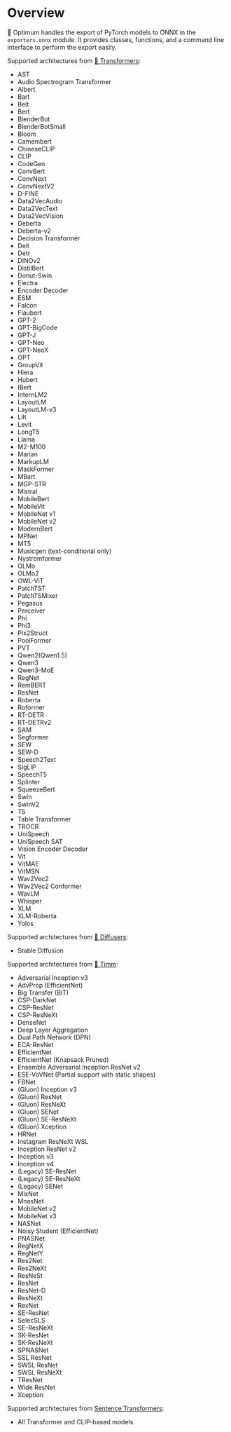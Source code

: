 <!--Copyright 2023 The HuggingFace Team. All rights reserved.

Licensed under the Apache License, Version 2.0 (the "License"); you may not use this file except in compliance with
the License. You may obtain a copy of the License at

http://www.apache.org/licenses/LICENSE-2.0

Unless required by applicable law or agreed to in writing, software distributed under the License is distributed on
an "AS IS" BASIS, WITHOUT WARRANTIES OR CONDITIONS OF ANY KIND, either express or implied. See the License for the
specific language governing permissions and limitations under the License.
-->

# Overview

🤗 Optimum handles the export of PyTorch models to ONNX in the `exporters.onnx` module. It provides classes, functions, and a command line interface to perform the export easily.

Supported architectures from [🤗 Transformers](https://huggingface.co/docs/transformers/index):

- AST
- Audio Spectrogram Transformer
- Albert
- Bart
- Beit
- Bert
- BlenderBot
- BlenderBotSmall
- Bloom
- Camembert
- ChineseCLIP
- CLIP
- CodeGen
- ConvBert
- ConvNext
- ConvNextV2
- D-FINE
- Data2VecAudio
- Data2VecText
- Data2VecVision
- Deberta
- Deberta-v2
- Decision Transformer
- Deit
- Detr
- DINOv2
- DistilBert
- Donut-Swin
- Electra
- Encoder Decoder
- ESM
- Falcon
- Flaubert
- GPT-2
- GPT-BigCode
- GPT-J
- GPT-Neo
- GPT-NeoX
- OPT
- GroupVit
- Hiera
- Hubert
- IBert
- InternLM2
- LayoutLM
- LayoutLM-v3
- Lilt
- Levit
- LongT5
- Llama
- M2-M100
- Marian
- MarkupLM
- MaskFormer
- MBart
- MGP-STR
- Mistral
- MobileBert
- MobileVit
- MobileNet v1
- MobileNet v2
- ModernBert
- MPNet
- MT5
- Musicgen (text-conditional only)
- Nystromformer
- OLMo
- OLMo2
- OWL-ViT
- PatchTST
- PatchTSMixer
- Pegasus
- Perceiver
- Phi
- Phi3
- Pix2Struct
- PoolFormer
- PVT
- Qwen2(Qwen1.5)
- Qwen3
- Qwen3-MoE
- RegNet
- RemBERT
- ResNet
- Roberta
- Roformer
- RT-DETR
- RT-DETRv2
- SAM
- Segformer
- SEW
- SEW-D
- Speech2Text
- SigLIP
- SpeechT5
- Splinter
- SqueezeBert
- Swin
- SwinV2
- T5
- Table Transformer
- TROCR
- UniSpeech
- UniSpeech SAT
- Vision Encoder Decoder
- Vit
- VitMAE
- VitMSN
- Wav2Vec2
- Wav2Vec2 Conformer
- WavLM
- Whisper
- XLM
- XLM-Roberta
- Yolos

Supported architectures from [🤗 Diffusers](https://huggingface.co/docs/diffusers/index):
- Stable Diffusion

Supported architectures from [🤗 Timm](https://huggingface.co/docs/timm/index):
- Adversarial Inception v3
- AdvProp (EfficientNet)
- Big Transfer (BiT)
- CSP-DarkNet
- CSP-ResNet
- CSP-ResNeXt
- DenseNet
- Deep Layer Aggregation
- Dual Path Network (DPN)
- ECA-ResNet
- EfficientNet
- EfficientNet (Knapsack Pruned)
- Ensemble Adversarial Inception ResNet v2
- ESE-VoVNet (Partial support with static shapes)
- FBNet
- (Gluon) Inception v3
- (Gluon) ResNet
- (Gluon) ResNeXt
- (Gluon) SENet
- (Gluon) SE-ResNeXt
- (Gluon) Xception
- HRNet
- Instagram ResNeXt WSL
- Inception ResNet v2
- Inception v3
- Inception v4
- (Legacy) SE-ResNet
- (Legacy) SE-ResNeXt
- (Legacy) SENet
- MixNet
- MnasNet
- MobileNet v2
- MobileNet v3
- NASNet
- Noisy Student (EfficientNet)
- PNASNet
- RegNetX
- RegNetY
- Res2Net
- Res2NeXt
- ResNeSt
- ResNet
- ResNet-D
- ResNeXt
- RexNet
- SE-ResNet
- SelecSLS
- SE-ResNeXt
- SK-ResNet
- SK-ResNeXt
- SPNASNet
- SSL ResNet
- SWSL ResNet
- SWSL ResNeXt
- TResNet
- Wide ResNet
- Xception

Supported architectures from [Sentence Transformers](https://github.com/UKPLab/sentence-transformers):
- All Transformer and CLIP-based models.
